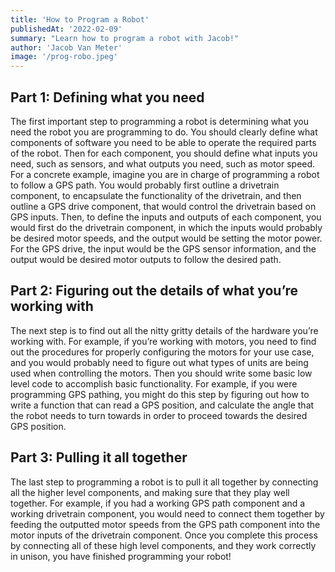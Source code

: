 ```yaml
---
title: 'How to Program a Robot'
publishedAt: '2022-02-09'
summary: "Learn how to program a robot with Jacob!"
author: 'Jacob Van Meter'
image: '/prog-robo.jpeg'
---
```


## Part 1: Defining what you need
The first important step to programming a robot is determining what you need the robot you are programming to do. You should clearly define what components of software you need to be able to operate the required parts of the robot. Then for each component, you should define what inputs you need, such as sensors, and what outputs you need, such as motor speed. For a concrete example, imagine you are in charge of programming a robot to follow a GPS path. You would probably first outline a drivetrain component, to encapsulate the functionality of the drivetrain, and then outline a GPS drive component, that would control the drivetrain based on GPS inputs. Then, to define the inputs and outputs of each component, you would first do the drivetrain component, in which the inputs would probably be desired motor speeds, and the output would be setting the motor power. For the GPS drive, the input would be the GPS sensor information, and the output would be desired motor outputs to follow the desired path.

## Part 2: Figuring out the details of what you’re working with
The next step is to find out all the nitty gritty details of the hardware you’re working with. For example, if you’re working with motors, you need to find out the procedures for properly configuring the motors for your use case, and you would probably need to figure out what types of units are being used when controlling the motors. Then you should write some basic low level code to accomplish basic functionality. For example, if you were programming GPS pathing, you might do this step by figuring out how to write a function that can read a GPS position, and calculate the angle that the robot needs to turn towards in order to proceed towards the desired GPS position.

## Part 3: Pulling it all together
The last step to programming a robot is to pull it all together by connecting all the higher level components, and making sure that they play well together. For example, if you had a working GPS path component and a working drivetrain component, you would need to connect them together by feeding the outputted motor speeds from the GPS path component into the motor inputs of the drivetrain component. Once you complete this process by connecting all of these high level components, and they work correctly in unison, you have finished programming your robot!
